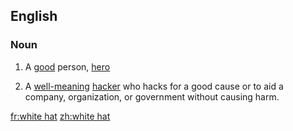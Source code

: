 ==English==

===Noun===
{{en-noun|sg=[[white]] [[hat]]}}

# {{idiomatic}} A [[good]] person, [[hero]]
# {{computing|slang}} A [[well-meaning]] [[hacker]] who hacks for a good cause or to aid a company, organization, or government without causing harm.

[[fr:white hat]]
[[zh:white hat]]